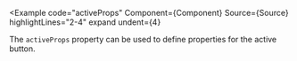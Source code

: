 
<Example
  code="activeProps"
  Component={Component}
  Source={Source}
  highlightLines="2-4"
  expand
  undent={4}
>
  The `activeProps` property can be used to define properties for the active
  button.
</Example>
